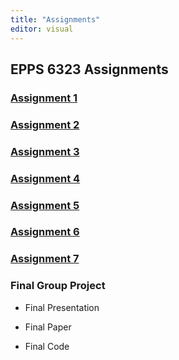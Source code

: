---
title: "Assignments"
editor: visual
---

## EPPS 6323 Assignments 

### [Assignment 1](https://r-larsen.github.io/Assignment1.html)

### [Assignment 2](https://r-larsen.github.io/Assignment2.html)

### [Assignment 3](https://r-larsen.github.io/Assignment3.html)

### [Assignment 4](https://r-larsen.github.io/Assignment4.html)

### [Assignment 5](https://r-larsen.github.io/Assignment5.html) 

### [Assignment 6](https://r-larsen.github.io/Assignment6.html)

### [Assignment 7](https://r-larsen.github.io/Assignment7.html)

### Final Group Project 

-   Final Presentation

-   Final Paper

-   Final Code
